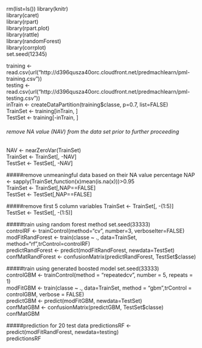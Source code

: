 rm(list=ls())
library(knitr)  
library(caret)  
library(rpart)  
library(rpart.plot)  
library(rattle)  
library(randomForest)  
library(corrplot)  
set.seed(12345)  

training <- read.csv(url("http://d396qusza40orc.cloudfront.net/predmachlearn/pml-training.csv"))  
testing <- read.csv(url("http://d396qusza40orc.cloudfront.net/predmachlearn/pml-testing.csv"))  
inTrain  <- createDataPartition(training$classe, p=0.7, list=FALSE)  
TrainSet <- training[inTrain, ]  
TestSet  <- training[-inTrain, ]  

###### remove NA value (NAV) from the data set prior to further proceeding
NAV <- nearZeroVar(TrainSet)  
TrainSet <- TrainSet[, -NAV]  
TestSet  <- TestSet[, -NAV]  

#####remove unmeaningful data based on their NA value percentage
NAP <- sapply(TrainSet,function(x)mean(is.na(x)))>0.95  
TrainSet <- TrainSet[,NAP==FALSE]  
TestSet <- TestSet[,NAP==FALSE]  

#####remove first 5 column variables
TrainSet <- TrainSet[, -(1:5)]  
TestSet  <- TestSet[, -(1:5)]  

#####train using random forest method
set.seed(33333)  
controlRF <- trainControl(method="cv", number=3, verboseIter=FALSE)  
modFitRandForest <- train(classe ~ ., data=TrainSet, method="rf",trControl=controlRF)  
predictRandForest <- predict(modFitRandForest, newdata=TestSet)  
confMatRandForest <- confusionMatrix(predictRandForest, TestSet$classe)  

#####train using generated boosted model
set.seed(33333)  
controlGBM <- trainControl(method = "repeatedcv", number = 5, repeats = 1)  
modFitGBM  <- train(classe ~ ., data=TrainSet, method = "gbm",trControl = controlGBM, verbose = FALSE)  
predictGBM <- predict(modFitGBM, newdata=TestSet)  
confMatGBM <- confusionMatrix(predictGBM, TestSet$classe)  
confMatGBM  

#####prediction for 20 test data
predictionsRF <- predict(modFitRandForest, newdata=testing)  
predictionsRF  
